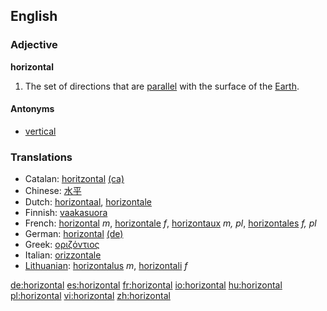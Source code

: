 ==English==

===Adjective===
'''horizontal'''

# The set of directions that are [[parallel]] with the surface of the [[Earth]].

====Antonyms====
*[[vertical]]

===Translations===
*Catalan: [[horitzontal]] [[:ca:horitzontal|(ca)]]
*Chinese: [[水平]]
*Dutch: [[horizontaal]], [[horizontale]]
*Finnish: [[vaakasuora]]
*French: [[horizontal]] ''m'', [[horizontale]] ''f'', [[horizontaux]] ''m, pl'', [[horizontales]] ''f, pl''
*German: [[horizontal]] [[:de:horizontal|(de)]]
*Greek: [[οριζόντιος]]
*Italian: [[orizzontale]]
*[[Lithuanian]]: [[horizontalus]] ''m'', [[horizontali]] ''f''

[[de:horizontal]]
[[es:horizontal]]
[[fr:horizontal]]
[[io:horizontal]]
[[hu:horizontal]]
[[pl:horizontal]]
[[vi:horizontal]]
[[zh:horizontal]]